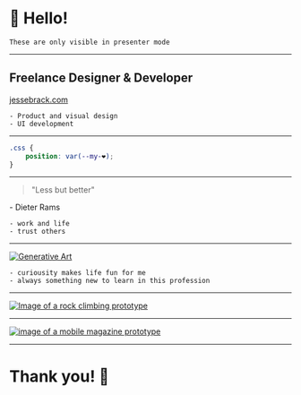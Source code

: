 

# 👋 Hello!

```notes
These are only visible in presenter mode
```

---

## Freelance Designer & Developer

[jessebrack.com](www.jessebrack.com)

```notes
- Product and visual design
- UI development
```

---

```CSS
.css {
	position: var(--my-❤);
}
```

---

> "Less but better"

\- Dieter Rams

```notes
- work and life
- trust others
```

---

<a href="https://codepen.io/Puppies4Life/pen/BbBjOg" target="_blank"><img src="images/ga.png" alt="Generative Art" /></a>

```notes
- curiousity makes life fun for me
- always something new to learn in this profession
```

---

<a href="videos/yosemite.mp4" target="_blank"><img src="images/yosemite.gif" alt="Image of a rock climbing prototype" /></a>

---

<a href="videos/magazine.mp4" target="_blank"><img src="images/magazine.gif" alt="image of a mobile magazine prototype" /></a>

---

# Thank you! 🙂
